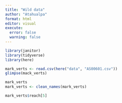 ```yaml
---
title: "Wild data"
author: "Atahualpa"
format: html
editor: visual
execute: 
  error: false
  warning: false
---
```

```r
library(janitor)
library(tidyverse)
library(here)


```

```r
mark_verts <- read.csv(here("data", "AS00601.csv"))
glimpse(mack_verts)

```

```r
mark_verts
mark_verts <- clean_names(mark_verts)

mark_verts$reach[5]

```

